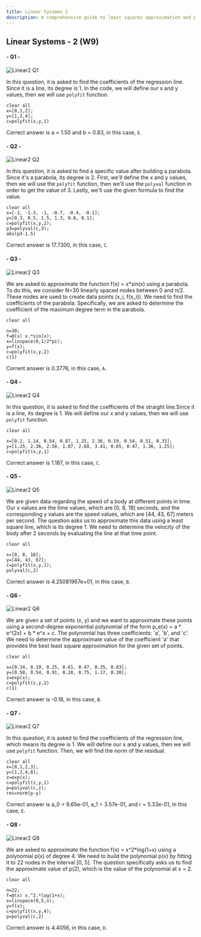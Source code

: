```yaml
---
title: Linear Systems 2
description: A comprehensive guide to least squares approximation and polynomial fitting in MATLAB, featuring 8 practical examples covering regression lines, polynomial interpolation, and residual analysis for various real-world applications.
---
```


## Linear Systems - 2 (W9)

#### - Q1 -

![](/questions/linearsystems2/linear2-1.jpg "Linear2 Q1")

In this question, it is asked to find the coefficients of the regression line. Since it is a line, its degree is 1. In the code, we will define our x and y values, then we will use `polyfit` function.

```
clear all
x=[0,1,2];
y=[1,2,4];
c=polyfit(x,y,1)
```

Correct answer is a = 1.50 and b = 0.83, in this case, `E`.

#### - Q2 -

![](/questions/linearsystems2/linear2-2.jpg "Linear2 Q2")

In this question, it is asked to find a specific value after building a parabola. Since it's a parabola, its degree is 2. First, we'll define the x and y values, then we will use the `polyfit` function, then we'll use the `polyval` function in order to get the value of 3. Lastly, we'll use the given formula to find the value. 

```
clear all
x=[-2, -1.3, -1, -0.7, -0.4, -0.1];
y=[0.3, 0.5, 1.5, 1.3, 0.8, 0.1];
c=polyfit(x,y,2);
p3=polyval(c,3);
abs(p3-1.5)
```

Correct answer is 17.7300, in this case, `C`.


#### - Q3 -

![](/questions/linearsystems2/linear2-3.jpg "Linear2 Q3")

We are asked to approximate the function f(x) = x*sin(x) using a parabola. To do this, we consider N=30 linearly spaced nodes between 0 and π/2. These nodes are used to create data points (x_i, f(x_i)). We need to find the coefficients of the parabola. Specifically, we are asked to determine the coefficient of the maximum degree term in the parabola.

```
clear all

n=30;
f=@(x) x.*sin(x);
x=linspace(0,1/2*pi);
y=f(x);
c=polyfit(x,y,2)
c(1)
```

Corrent answer is 0.3776, in this case, `A`.

#### - Q4 -

![](/questions/linearsystems2/linear2-4.jpg "Linear2 Q4")

In this question, it is asked to find the coefficients of the straight line.Since it is a line, its degree is 1. We will define our x and y values, then we will use `polyfit` function. 

```
clear all

x=[0.2, 1.14, 0.54, 0.87, 1.25, 2.36, 0.19, 0.54, 0.51, 0.33]; 
y=[1.25, 2.36, 2.58, 1.87, 2.68, 3.41, 0.65, 0.47, 1.36, 1.25]; 
c=polyfit(x,y,1)
```

Correct answer is 1.187, in this case, `C`.

#### - Q5 -

![](/questions/linearsystems2/linear2-5.jpg "Linear2 Q5")

We are given data regarding the speed of a body at different points in time. Our x values are the time values, which are [0, 8, 18] seconds, and the corresponding y values are the speed values, which are [44, 43, 67] meters per second. The question asks us to approximate this data using a least square line, which is its degree 1. We need to determine the velocity of the body after 2 seconds by evaluating the line at that time point.

```
clear all

x=[0, 8, 18];
y=[44, 43, 67];
c=polyfit(x,y,1); 
polyval(c,2)
```

Correct answer is 4.25081967e+01, in this case, `B`.

#### - Q6 -

![](/questions/linearsystems2/linear2-6.jpg "Linear2 Q6")

We are given a set of points (x, y) and we want to approximate these points using a second-degree exponential polynomial of the form p_e(x) = a * e^(2x) + b * e^x + c. The polynomial has three coefficients: 'a', 'b', and 'c'. We need to determine the approximate value of the coefficient 'a' that provides the best least square approximation for the given set of points.

```
clear all

x=[0.34, 0.19, 0.25, 0.61, 0.47, 0.35, 0.83];
y=[0.58, 0.54, 0.91, 0.28, 0.75, 1.17, 0.38];
z=exp(x);
c=polyfit(z,y,2)
c(1)
```

Correct answer is  -0.18, in this case, `B`.

#### - Q7 -

![](/questions/linearsystems2/linear2-7.jpg "Linear2 Q7")

In this question, it is asked to find the coefficients of the regression line, which means its degree is 1. We will define our x and y values, then we will use `polyfit` function. Then, we will find the norm of the residual.

```
clear all
x=[0,1,2,3];
y=[1,2,4,8];
z=exp(x);
c=polyfit(z,y,1)
p=polyval(c,z);
res=norm(p-y)
```

Correct answer is a_0 = 9.65e-01, a_1 = 3.57e-01, and r = 5.33e-01, in this case, `E`.

#### - Q8 -

![](/questions/linearsystems2/linear2-8.jpg "Linear2 Q8")

We are asked to approximate the function f(x) = x^2*log(1+x) using a polynomial p(x) of degree 4. We need to build the polynomial p(x) by fitting it to 22 nodes in the interval [0, 5]. The question specifically asks us to find the approximate value of p(2), which is the value of the polynomial at x = 2.

```
clear all

n=22;
f=@(x) x.^2.*log(1+x);
x=linspace(0,5,n);
y=f(x);
c=polyfit(x,y,4);
p=polyval(c,2)
```

Correct answer is 4.4056, in this case, `D`.